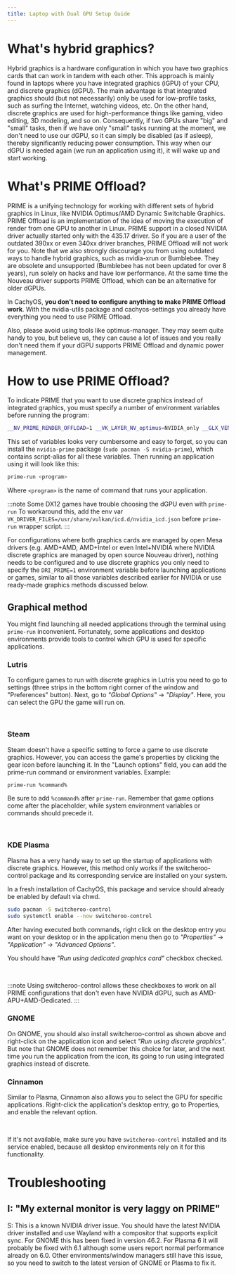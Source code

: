 ```yaml
---
title: Laptop with Dual GPU Setup Guide
---
```



# What's hybrid graphics?

Hybrid graphics is a hardware configuration in which you have two graphics
cards that can work in tandem with each other. This approach is mainly found in
laptops where you have integrated graphics (iGPU) of your CPU, and discrete
graphics (dGPU). The main advantage is that integrated graphics should (but not
necessarily) only be used for low-profile tasks, such as surfing the Internet,
watching videos, etc. On the other hand, discrete graphics are used for high-performance
things like gaming, video editing, 3D modeling, and so on. Consequently, if two
GPUs share "big" and "small" tasks, then if we have only "small" tasks running
at the moment, we don't need to use our dGPU, so it can simply be disabled (as
if asleep), thereby significantly reducing power consumption. This way when our
dGPU is needed again (we run an application using it), it will wake up and
start working.

# What's PRIME Offload?

PRIME is a unifying technology for working with different sets of hybrid
graphics in Linux, like NVIDIA Optimus/AMD Dynamic Switchable Graphics. PRIME
Offload is an implementation of the idea of moving the execution of render from
one GPU to another in Linux. PRIME support in a closed NVIDIA driver actually
started only with the 435.17 driver. So if you are a user of the outdated 390xx
or even 340xx driver branches, PRIME Offload will not work for you. Note that we also
strongly discourage you from using outdated ways to handle hybrid graphics,
such as nvidia-xrun or Bumblebee. They are obsolete and unsupported (Bumblebee
has not been updated for over 8 years), run solely on hacks and have low
performance. At the same time the Nouveau driver supports PRIME Offload, which
can be an alternative for older dGPUs.

In CachyOS, **you don't need to configure anything to make PRIME Offload work**.
With the nvidia-utils package and cachyos-settings you already have everything
you need to use PRIME Offload.

Also, please avoid using tools like optimus-manager. They may seem quite handy
to you, but believe us, they can cause a lot of issues and you really don't
need them if your dGPU supports PRIME Offload and dynamic power management.

# How to use PRIME Offload?

To indicate PRIME that you want to use discrete graphics instead of integrated
graphics, you must specify a number of environment variables before running the
program:

```bash
__NV_PRIME_RENDER_OFFLOAD=1 __VK_LAYER_NV_optimus=NVIDIA_only __GLX_VENDOR_LIBRARY_NAME=nvidia <program>
```

This set of variables looks very cumbersome and easy to forget, so you can
install the ``nvidia-prime`` package (``sudo pacman -S nvidia-prime``), which
contains script-alias for all these variables. Then running an application
using it will look like this:

```bash
prime-run <program>
```

Where ``<program>`` is the name of command that runs your application.

:::note
Some DX12 games have trouble choosing the dGPU even with `prime-run`
To workaround this, add the env var `VK_DRIVER_FILES=/usr/share/vulkan/icd.d/nvidia_icd.json`
before `prime-run` wrapper script.
:::

For configurations where both graphics cards are managed by open Mesa drivers
(e.g. AMD+AMD, AMD+Intel or even Intel+NVIDIA where NVIDIA discrete graphics
are managed by open source Nouveau driver), nothing needs to be configured and
to use discrete graphics you only need to specify the ``DRI_PRIME=1``
environment variable before launching applications or games, similar to all
those variables described earlier for NVIDIA or use ready-made graphics methods
discussed below.

## Graphical method

You might find launching all needed applications through the terminal using ``prime-run`` inconvenient.
Fortunately, some applications and desktop environments provide tools to control which GPU is used for specific applications.

### Lutris

To configure games to run with discrete graphics in Lutris you need to go to
settings (three strips in the bottom right corner of the window and
"Preferences" button). Next, go to *"Global Options"* -> *"Display"*. Here, you can select the GPU the game will run on.

<br />
<ImageComponent imgsrc={import('~/assets/images/lutris-prime.png')} />

### Steam

Steam doesn't have a specific setting to force a game to use discrete graphics. However, you can access the game's properties by clicking the gear icon before launching it. In the "Launch options" field, you can add the prime-run command or environment variables.
Example:

```bash
prime-run %command%
```

Be sure to add ``%command%`` after ``prime-run``. Remember that game options come after the placeholder,
while system environment variables or commands should precede it.

<br />
<ImageComponent imgsrc={import('~/assets/images/steam-prime.png')} />

### KDE Plasma

Plasma has a very handy way to set up the startup of applications with discrete
graphics. However, this method only works if the switcheroo-control package and its corresponding service are installed on your system.

In a fresh installation of CachyOS, this package and service should already be
enabled by default via chwd.

```bash
sudo pacman -S switcheroo-control
sudo systemctl enable --now switcheroo-control
```

After having executed both commands, right click on the desktop entry you want on your desktop or in the
application menu then go to *"Properties"* -> *"Application"* -> *"Advanced Options"*.

You should have *"Run using dedicated graphics card"* checkbox checked.

<br />
<ImageComponent imgsrc={import('~/assets/images/plasma-prime.jpg')} />

:::note
Using switcheroo-control allows these checkboxes to work on all PRIME
configurations that don't even have NVIDIA dGPU, such as AMD-APU+AMD-Dedicated.
:::

### GNOME

On GNOME, you should also install switcheroo-control as shown above and
right-click on the application icon and select *"Run using discrete graphics"*.
But note that GNOME does not remember this choice for later, and the next time you
run the application from the icon, its going to run using integrated graphics instead of discrete.

### Cinnamon

Similar to Plasma, Cinnamon also allows you to select the GPU for specific applications. Right-click the application's desktop entry, go to Properties, and enable the relevant option.

<br />
<ImageComponent imgsrc={import('~/assets/images/cinnamon-prime.png')} />

If it's not available, make sure you have ``switcheroo-control`` installed and
its service enabled, because all desktop environments rely on it for this
functionality.

# Troubleshooting

## I: "My external monitor is very laggy on PRIME"

S: This is a known NVIDIA driver issue. You should have the latest NVIDIA
driver installed and use Wayland with a compositor that supports explicit sync.
For GNOME this has been fixed in version 46.2. For Plasma 6 it will probably be
fixed with 6.1 although some users report normal performance already on 6.0.
Other environments/window managers still have this issue, so you need to switch
to the latest version of GNOME or Plasma to fix it.

